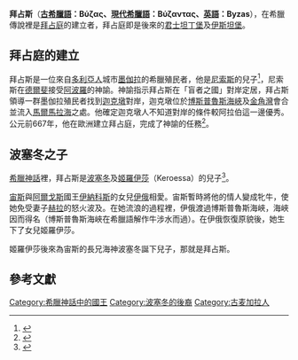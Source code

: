 '''拜占斯'''（'''[[古希臘語|古希臘語]]：Βύζας、[[現代希臘語|現代希臘語]]：Βύζαντας、[[英語|英語]]：Byzas'''），在希臘傳說裡是[[拜占庭|拜占庭]]的建立者，拜占庭即是後來的[[君士坦丁堡|君士坦丁堡]]及[[伊斯坦堡|伊斯坦堡]]。

== 拜占庭的建立 ==

拜占斯是一位來自[[多利亞人|多利亞人]]城市[[墨伽拉|墨伽拉]]的希臘殖民者，他是[[尼索斯|尼索斯]]的兒子<ref>{{cite book | language = en | author = Nancy F. Ozturk | title = ''Eyüp Sultan symposia I - VIII: selected articles''  | date = 2005年  | publisher = The Municipality of Eyüp, Directorate of Culture and Tourism  | isbn = 9759384493 | pages = 第220頁 }}</ref>，尼索斯在[[德爾斐|德爾斐]]接受[[阿波羅|阿波羅]]的神諭。神諭指示拜占斯在「盲者之國」對岸定居，拜占斯領導一群墨伽拉殖民者找到[[迦克墩|迦克墩]]對岸，迦克墩位於[[博斯普魯斯海峽|博斯普魯斯海峽]]及[[金角灣|金角灣]]會合並流入[[馬爾馬拉海|馬爾馬拉海]]之處。他確定迦克墩人不知道對岸的條件較阿拉伯這一邊優秀。公元前667年，他在歐洲建立拜占庭，完成了神諭的任務<ref>{{cite book | language = en | author = Joseph Haydn、Benjamin Vincent、George Cary Eggleston | title = ''Haydn's dictionary of dates and universal information relating to all ages and nations''  | url = https://archive.org/details/haydnsdictionary02hayd | date = 1884年  | publisher = Harper & Brothers | pages = 第123頁 }}</ref>。

== 波塞冬之子 ==

[[希臘神話|希臘神話]]裡，拜占斯是[[波塞冬|波塞冬]]及[[姬羅伊莎|姬羅伊莎]]（Keroessa）的兒子<ref>{{cite book | language = en | author = ''Katherine Clarke'' | title = ''Making Time for the Past: Local History and the Polis'' | date = 2008年 | publisher = Oxford University Press | isbn = 019929108X | pages = 第170頁 }}</ref>。

[[宙斯|宙斯]]與[[阿爾戈斯|阿爾戈斯]]國王[[伊納科斯|伊納科斯]]的女兒[[伊俄|伊俄]]相愛。宙斯暫時將他的情人變成牝牛，使她免受妻子[[赫拉|赫拉]]的怒火波及。在她流浪的過程裡，伊俄渡過博斯普魯斯海峽，海峽因而得名（博斯普魯斯海峽在希臘語解作牛涉水而過）。在伊俄恢復原貌後，她生下了女兒姬羅伊莎。

姬羅伊莎後來為宙斯的長兄海神波塞冬誕下兒子，那就是拜占斯。

==參考文獻==
{{reflist}}

[[Category:希臘神話中的國王|Category:希臘神話中的國王]]
[[Category:波塞冬的後裔|Category:波塞冬的後裔]]
[[Category:古麦加拉人|Category:古麦加拉人]]